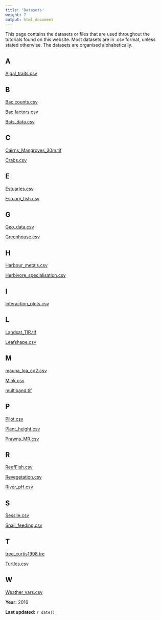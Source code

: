 ```yaml
---
title: 'Datasets'
weight: 7
output: html_document
---
```


This page contains the datasets or files that are used throughout the tutorials found on this website. Most datasets are in .csv format, unless stated otherwise. The datasets are organised alphabetically. 

## A

[Algal_traits.csv](/datasets/Algal_traits.csv)

## B

[Bac.counts.csv](/datasets/Bac.counts.csv)

[Bac.factors.csv](/datasets/Bac.factors.csv)

[Bats_data.csv](/datasets/Bats_data.csv)

## C

[Cairns_Mangroves_30m.tif](/datasets/Cairns_Mangroves_30m.tif)

[Crabs.csv](/datasets/Crabs.csv)

## E

[Estuaries.csv](/datasets/Estuaries.csv)

[Estuary_fish.csv](/datasets/Estuary_fish.csv)

## G

[Geo_data.csv](/datasets/Geo_data.csv)

[Greenhouse.csv](/datasets/Greenhouse.csv)

## H

[Harbour_metals.csv](/datasets/Harbour_metals.csv)

[Herbivore_specialisation.csv](/datasets/Herbivore_specialisation.csv)

## I

[Interaction_plots.csv](/datasets/Interaction_plots.csv)

## L

[Landsat_TIR.tif](/datasets/Landsat_TIR.tif)

[Leafshape.csv](/datasets/Leafshape.csv)

## M

[mauna_loa_co2.csv](/datasets/mauna_loa_co2.csv)

[Mink.csv](/datasets/Mink.csv)

[multiband.tif](/datasets/multiband.tif)

## P

[Pilot.csv](/datasets/Pilot.csv)

[Plant_height.csv](/datasets/Plant_height.csv)

[Prawns_MR.csv](/datasets/Prawns_MR.csv)

## R

[ReefFish.csv](/datasets/ReefFish.csv)

[Revegetation.csv](/datasets/Revegetation.csv)

[River_pH.csv](/datasets/River_pH.csv)

## S

[Sessile.csv](/datasets/Sessile.csv)

[Snail_feeding.csv](/datasets/Snail_feeding.csv)

## T

[tree_curtis1998.tre](/datasets/tree_curtis1998.tre)

[Turtles.csv](/datasets/Turtles.csv)


## W

[Weather_vars.csv](/datasets/Weather_vars.csv)
 
**Year:** 2016

**Last updated:** `r date()`
